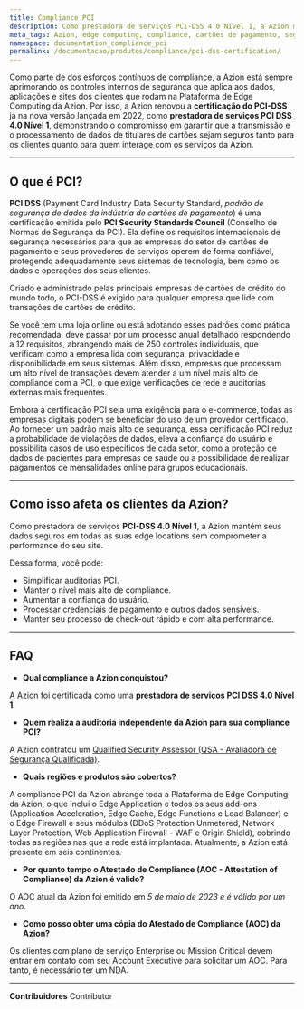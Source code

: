 ```yaml
---
title: Compliance PCI
description: Como prestadora de serviços PCI-DSS 4.0 Nível 1, a Azion mantém seus dados seguros em todas as suas edge locations sem comprometer a performance do seu site.
meta_tags: Azion, edge computing, compliance, cartões de pagamento, segurança e privacidade de dados
namespace: documentation_compliance_pci
permalink: /documentacao/produtos/compliance/pci-dss-certification/
---
```


Como parte de dos esforços contínuos de compliance, a Azion está sempre aprimorando os controles internos de segurança que aplica aos dados, aplicações e sites dos clientes que rodam na Plataforma de Edge Computing da Azion. Por isso, a Azion renovou a **certificação do PCI-DSS** já na nova versão lançada em 2022, como **prestadora de serviços PCI DSS 4.0 Nível 1**, demonstrando o compromisso em garantir que a transmissão e o processamento de dados de titulares de cartões sejam seguros tanto para os clientes quanto para quem interage com os serviços da Azion.

---

## O que é PCI?

**PCI DSS** (Payment Card Industry Data Security Standard, *padrão de segurança de dados da indústria de cartões de pagamento*) é uma certificação emitida pelo **PCI Security Standards Council** (Conselho de Normas de Segurança da PCI). Ela define os requisitos internacionais de segurança necessários para que as empresas do setor de cartões de pagamento e seus provedores de serviços operem de forma confiável, protegendo adequadamente seus sistemas de tecnologia, bem como os dados e operações dos seus clientes.

Criado e administrado pelas principais empresas de cartões de crédito do mundo todo, o PCI-DSS é exigido para qualquer empresa que lide com transações de cartões de crédito.

Se você tem uma loja online ou está adotando esses padrões como prática recomendada, deve passar por um processo anual detalhado respondendo a 12 requisitos, abrangendo mais de 250 controles individuais, que verificam como a empresa lida com segurança, privacidade e disponibilidade em seus sistemas. Além disso, empresas que processam um alto nível de transações devem atender a um nível mais alto de compliance com a PCI, o que exige verificações de rede e auditorias externas mais frequentes.

Embora a certificação PCI seja uma exigência para o e-commerce, todas as empresas digitais podem se beneficiar do uso de um provedor certificado. Ao fornecer um padrão mais alto de segurança, essa certificação PCI reduz a probabilidade de violações de dados, eleva a confiança do usuário e possibilita casos de uso específicos de cada setor, como a proteção de dados de pacientes para empresas de saúde ou a possibilidade de realizar pagamentos de mensalidades online para grupos educacionais.

---

## Como isso afeta os clientes da Azion?

Como prestadora de serviços **PCI-DSS 4.0 Nível 1**, a Azion mantém seus dados seguros em todas as suas edge locations sem comprometer a performance do seu site.

Dessa forma, você pode:

- Simplificar auditorias PCI.
- Manter o nível mais alto de compliance.
- Aumentar a confiança do usuário.
- Processar credenciais de pagamento e outros dados sensíveis.
- Manter seu processo de check-out rápido e com alta performance.

---

## FAQ

- **Qual compliance a Azion conquistou?**

A Azion foi certificada como uma **prestadora de serviços PCI DSS 4.0 Nível 1**.

- **Quem realiza a auditoria independente da Azion para sua compliance PCI?**

A Azion contratou um [Qualified Security Assessor (QSA - Avaliadora de Segurança Qualificada)](https://www.pcisecuritystandards.org/assessors_and_solutions/qualified_security_assessors).

- **Quais regiões e produtos são cobertos?**

A compliance PCI da Azion abrange toda a Plataforma de Edge Computing da Azion, o que inclui o Edge Application e todos os seus add-ons (Application Acceleration, Edge Cache, Edge Functions e Load Balancer) e o Edge Firewall e seus módulos (DDoS Protection Unmetered, Network Layer Protection, Web Application Firewall - WAF e Origin Shield), cobrindo todas as regiões nas que a rede está implantada. Atualmente, a Azion está presente em seis continentes.

- **Por quanto tempo o Atestado de Compliance (AOC - Attestation of Compliance) da Azion é valido?**

O AOC atual da Azion foi emitido em *5 de maio de 2023 e é válido por um ano*.

- **Como posso obter uma cópia do Atestado de Compliance (AOC) da Azion?**

Os clientes com plano de serviço Enterprise ou Mission Critical devem entrar em contato com seu Account Executive para solicitar um AOC. Para tanto, é necessário ter um NDA.

---


**Contribuidores** <ContributorList>Contributor</ContributorList>
